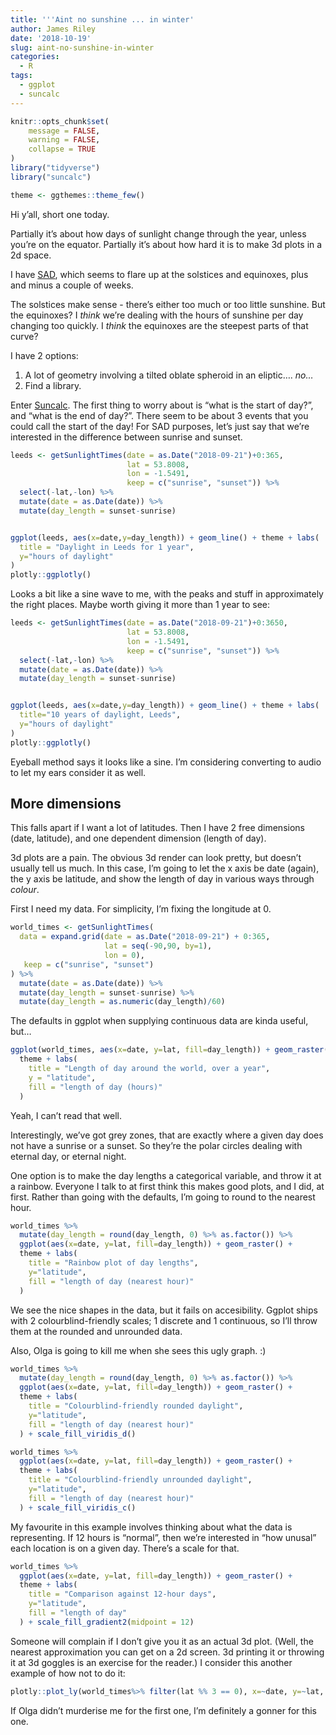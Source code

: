 ```yaml
---
title: '''Aint no sunshine ... in winter'
author: James Riley
date: '2018-10-19'
slug: aint-no-sunshine-in-winter
categories:
  - R
tags:
  - ggplot
  - suncalc
---
```



```r
knitr::opts_chunk$set(
	message = FALSE,
	warning = FALSE,
	collapse = TRUE
)
library("tidyverse")
library("suncalc")

theme <- ggthemes::theme_few()
```

Hi y'all, short one today. 

Partially it's about how days of sunlight change through the year, unless you're on the equator. Partially it's about how hard it is to make 3d plots in a 2d space.

I have [SAD](https://en.wikipedia.org/wiki/Seasonal_affective_disorder), which seems to flare up at the solstices and equinoxes, plus and minus a couple of weeks. 

The solstices make sense - there's either too much or too little sunshine. But the equinoxes? I *think* we're dealing with the hours of sunshine per day changing too quickly. I *think* the equinoxes are the steepest parts of that curve?

I have 2 options:

1. A lot of geometry involving a tilted oblate spheroid in an eliptic.... *no...*
2. Find a library.

Enter [Suncalc](https://cran.r-project.org/web/packages/suncalc/index.html). The first thing to worry about is "what is the start of day?", and "what is the end of day?". There seem to be about 3 events that you could call the start of the day! For SAD purposes, let's just say that we're interested in the difference between sunrise and sunset.

```r
leeds <- getSunlightTimes(date = as.Date("2018-09-21")+0:365,
                          lat = 53.8008,
                          lon = -1.5491,
                          keep = c("sunrise", "sunset")) %>%
  select(-lat,-lon) %>%
  mutate(date = as.Date(date)) %>%
  mutate(day_length = sunset-sunrise)


ggplot(leeds, aes(x=date,y=day_length)) + geom_line() + theme + labs(
  title = "Daylight in Leeds for 1 year",
  y="hours of daylight"
)
plotly::ggplotly()
```

Looks a bit like a sine wave to me, with the peaks and stuff in approximately the right places. Maybe worth giving it more than 1 year to see:

```r
leeds <- getSunlightTimes(date = as.Date("2018-09-21")+0:3650,
                          lat = 53.8008,
                          lon = -1.5491,
                          keep = c("sunrise", "sunset")) %>%
  select(-lat,-lon) %>%
  mutate(date = as.Date(date)) %>%
  mutate(day_length = sunset-sunrise)


ggplot(leeds, aes(x=date,y=day_length)) + geom_line() + theme + labs(
  title="10 years of daylight, Leeds",
  y="hours of daylight"
)
plotly::ggplotly()
```

Eyeball method says it looks like a sine. I'm considering converting to audio to let my ears consider it as well.

## More dimensions

This falls apart if I want a lot of latitudes. Then I have 2 free dimensions (date, latitude), and one dependent dimension (length of day).

3d plots are a pain. The obvious 3d render can look pretty, but doesn't usually tell us much. In this case, I'm going to let the x axis be date (again), the y axis be latitude, and show the length of day in various ways through *colour*.

First I need my data. For simplicity, I'm fixing the longitude at 0.

```r
world_times <- getSunlightTimes(
  data = expand.grid(date = as.Date("2018-09-21") + 0:365,
                     lat = seq(-90,90, by=1),
                     lon = 0),
   keep = c("sunrise", "sunset")
) %>%
  mutate(date = as.Date(date)) %>%
  mutate(day_length = sunset-sunrise) %>%
  mutate(day_length = as.numeric(day_length)/60)


```

The defaults in ggplot when supplying continuous data are kinda useful, but...

```r

ggplot(world_times, aes(x=date, y=lat, fill=day_length)) + geom_raster() + 
  theme + labs(
    title = "Length of day around the world, over a year",
    y = "latitude",
    fill = "length of day (hours)"
  )

```

Yeah, I can't read that well. 

Interestingly, we've got grey zones, that are exactly where a given day does not have a sunrise or a sunset. So they're the polar circles dealing with eternal day, or eternal night. 

One option is to make the day lengths a categorical variable, and throw it at a rainbow. Everyone I talk to at first think this makes good plots, and I did, at first. Rather than going with the defaults, I'm going to round to the nearest hour.

```r

world_times %>%
  mutate(day_length = round(day_length, 0) %>% as.factor()) %>%
  ggplot(aes(x=date, y=lat, fill=day_length)) + geom_raster() + 
  theme + labs(
    title = "Rainbow plot of day lengths",
    y="latitude",
    fill = "length of day (nearest hour)"
  ) 

```

We see the nice shapes in the data, but it fails on accesibility. Ggplot ships with 2 colourblind-friendly scales; 1 discrete and 1 continuous, so I'll throw them at the rounded and unrounded data.

Also, Olga is going to kill me when she sees this ugly graph. :)

```r
world_times %>%
  mutate(day_length = round(day_length, 0) %>% as.factor()) %>%
  ggplot(aes(x=date, y=lat, fill=day_length)) + geom_raster() + 
  theme + labs(
    title = "Colourblind-friendly rounded daylight",
    y="latitude",
    fill = "length of day (nearest hour)"
  ) + scale_fill_viridis_d()

```

```r
world_times %>%
  ggplot(aes(x=date, y=lat, fill=day_length)) + geom_raster() + 
  theme + labs(
    title = "Colourblind-friendly unrounded daylight",
    y="latitude",
    fill = "length of day (nearest hour)"
  ) + scale_fill_viridis_c()

```

My favourite in this example involves thinking about what the data is representing. If 12 hours is "normal", then we're interested in "how unusal" each location is on a given day. There's a scale for that.

```r

world_times %>%
  ggplot(aes(x=date, y=lat, fill=day_length)) + geom_raster() + 
  theme + labs(
    title = "Comparison against 12-hour days",
    y="latitude",
    fill = "length of day"
  ) + scale_fill_gradient2(midpoint = 12)

```

Someone will complain if I don't give you it as an actual 3d plot. (Well, the nearest approximation you can get on a 2d screen. 3d printing it or throwing it at 3d goggles is an exercise for the reader.) I consider this another example of how not to do it:

```r

plotly::plot_ly(world_times%>% filter(lat %% 3 == 0), x=~date, y=~lat, z=~day_length, type='mesh3d')


```

If Olga didn't murderise me for the first one, I'm definitely a gonner for this one. 

